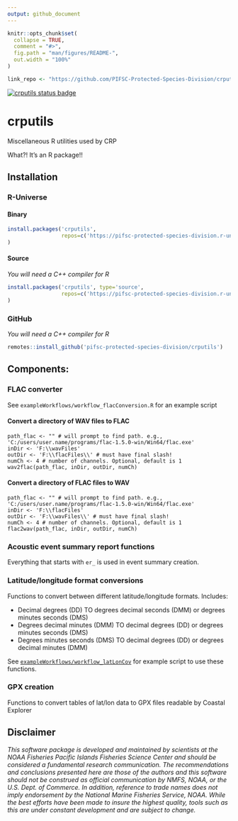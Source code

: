 ```yaml
---
output: github_document
---
```


<!-- README.md is generated from README.Rmd. Please edit that file -->

```r
knitr::opts_chunk$set(
  collapse = TRUE,
  comment = "#>",
  fig.path = "man/figures/README-",
  out.width = "100%"
)

link_repo <- "https://github.com/PIFSC-Protected-Species-Division/crputils"

```

[![crputils status badge](https://pifsc-protected-species-division.r-universe.dev/badges/crputils)](https://pifsc-protected-species-division.r-universe.dev/crputils)

# crputils

<!-- badges: start -->
<!-- badges: end -->

Miscellaneous R utilities used by CRP

What?! It's an R package!!

## Installation

### R-Universe

#### Binary

```r
install.packages('crputils', 
                 repos=c('https://pifsc-protected-species-division.r-universe.dev','https://cloud.r-project.org')
)
```

#### Source

*You will need a C++ compiler for R*

```r
install.packages('crputils', type='source', 
                 repos=c('https://pifsc-protected-species-division.r-universe.dev','https://cloud.r-project.org')
)
```

### GitHub

*You will need a C++ compiler for R*

```r
remotes::install_github('pifsc-protected-species-division/crputils')
```

## Components:

### FLAC converter

See `exampleWorkflows/workflow_flacConversion.R` for an example script

#### Convert a directory of WAV files to FLAC 

```
path_flac <- "" # will prompt to find path. e.g., 'C:/users/user.name/programs/flac-1.5.0-win/Win64/flac.exe'
inDir <- 'F:\\wavFiles'
outDir <- 'F:\\flacFiles\\' # must have final slash!
numCh <- 4 # number of channels. Optional, default is 1
wav2flac(path_flac, inDir, outDir, numCh)
```

#### Convert a directory of FLAC files to WAV
```
path_flac <- "" # will prompt to find path. e.g., 'C:/users/user.name/programs/flac-1.5.0-win/Win64/flac.exe'
inDir <- 'F:\\flacFiles'
outDir <- 'F:\\wavFiles\\' # must have final slash!
numCh <- 4 # number of channels. Optional, default is 1
flac2wav(path_flac, inDir, outDir, numCh)
```

### Acoustic event summary report functions

Everything that starts with `er_` is used in event summary creation.

### Latitude/longitude format conversions

Functions to convert between different latitude/longitude formats. Includes:

- Decimal degrees (DD) TO degrees decimal seconds (DMM) or degrees minutes seconds (DMS)
- Degrees decimal minutes (DMM) TO decimal degrees (DD) or degrees minutes seconds (DMS)
- Degrees minutes seconds (DMS) TO decimal degrees (DD) or degrees decimal minutes (DMM)

See [`exampleWorkflows/workflow_latLonCov`](https://github.com/PIFSC-Protected-Species-Division/crputils/blob/main/exampleWorkflows/workflow_latLonConv.R) for example script to use these functions.

### GPX creation

Functions to convert tables of lat/lon data to GPX files readable by Coastal Explorer


## Disclaimer

*This software package is developed and maintained by scientists at the NOAA Fisheries Pacific Islands Fisheries Science Center and should be considered a fundamental research communication. The recommendations and conclusions presented here are those of the authors and this software should not be construed as official communication by NMFS, NOAA, or the U.S. Dept. of Commerce. In addition, reference to trade names does not imply endorsement by the National Marine Fisheries Service, NOAA. While the best efforts have been made to insure the highest quality, tools such as this are under constant development and are subject to change.*
